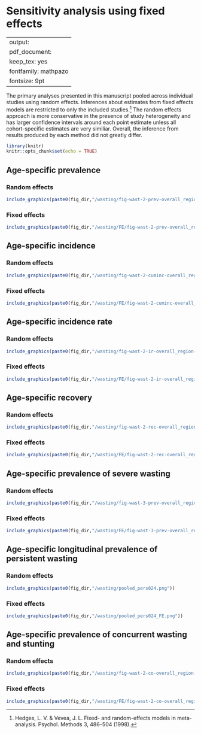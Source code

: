 # Sensitivity analysis using fixed effects {#fixed-effects}

---
output:
  pdf_document:
    keep_tex: yes
fontfamily: mathpazo
fontsize: 9pt
---

\raggedright


The primary analyses presented in this manuscript pooled across individual studies using random effects. Inferences about estimates from fixed effects models are restricted to only the included studies.[^1] The random effects approach is more conservative in the presence of study heterogeneity and has larger confidence intervals around each point estimate unless all cohort-specific estimates are very similiar. Overall, the inference from results produced by each method did not greatly differ. 

```r
library(knitr)
knitr::opts_chunk$set(echo = TRUE)
```

## Age-specific prevalence

### Random effects
```r
include_graphics(paste0(fig_dir,"/wasting/fig-wast-2-prev-overall_region--allage-primary.png"))

```

### Fixed effects
```r
include_graphics(paste0(fig_dir,"/wasting/FE/fig-wast-2-prev-overall_region--allage-primary_FE.png"))
```



## Age-specific incidence

### Random effects
```r
include_graphics(paste0(fig_dir,"/wasting/fig-wast-2-cuminc-overall_region--allage-primary.png"))

```

### Fixed effects

```r
include_graphics(paste0(fig_dir,"/wasting/FE/fig-wast-2-cuminc-overall_region--allage-primary_FE.png"))

```

## Age-specific incidence rate

### Random effects
```r
include_graphics(paste0(fig_dir,"/wasting/fig-wast-2-ir-overall_region--allage-primary.png"))

```

### Fixed effects

```r
include_graphics(paste0(fig_dir,"/wasting/FE/fig-wast-2-ir-overall_region--allage-primary_FE.png"))

```

## Age-specific recovery

### Random effects
```r
include_graphics(paste0(fig_dir,"/wasting/fig-wast-2-rec-overall_region--allage-primary.png"))

```

### Fixed effects

```r
include_graphics(paste0(fig_dir,"/wasting/FE/fig-wast-2-rec-overall_region--allage-primary_FE.png"))

```

## Age-specific prevalence of severe wasting

### Random effects
```r
include_graphics(paste0(fig_dir,"/wasting/fig-wast-3-prev-overall_region--allage-primary.png"))

```

### Fixed effects

```r
include_graphics(paste0(fig_dir,"/wasting/FE/fig-wast-3-prev-overall_region--allage-primary_FE.png"))

```

## Age-specific longitudinal prevalence of persistent wasting

### Random effects
```r
include_graphics(paste0(fig_dir,"/wasting/pooled_pers024.png"))

```

### Fixed effects

```r
include_graphics(paste0(fig_dir,"/wasting/pooled_pers024_FE.png"))

```

## Age-specific prevalence of concurrent wasting and stunting

### Random effects
```r
include_graphics(paste0(fig_dir,"/wasting/fig-wast-2-co-overall_region--allage-primary.png"))

```

### Fixed effects

```r
include_graphics(paste0(fig_dir,"/wasting/FE/fig-wast-2-co-overall_region--allage-primary_FE.png"))

```

<!-- ## Age-specific prevalence of underweight (weight-for-age Z-score < -2) -->

<!-- ```{r, echo = FALSE} -->
<!-- include_graphics("figure-copies/fig-wast-2-uwt-overall_region--allage-primary_FE.png") -->

<!-- ``` -->




[^1]: Hedges, L. V. & Vevea, J. L. Fixed- and random-effects models in meta-analysis. Psychol. Methods 3, 486–504 (1998).